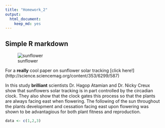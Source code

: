 ```yaml
---
title: "Homework_2"
output: 
  html_document: 
    keep_md: yes
---
```


## Simple R markdown

![sunflower](https://simple.wikipedia.org/wiki/Sunflower#/media/File:A_sunflower.jpg)

For a **really** cool paper on sunflower solar tracking [click here!] (http://science.sciencemag.org/content/353/6299/587)

In this study **brilliant** scientists Dr. Hagop Atamian and Dr. Nicky Creux show that sunflowers solar tracking is in part controlled by the circadian clock. They also show that the clock gates this process so that the plants are always facing east when flowering. The following of the sun throughout the plants development and cessation facing east upon flowering was shown to be advantagious for both plant fitness and reproduction. 
```r
data <- c(1,2,3)
```

